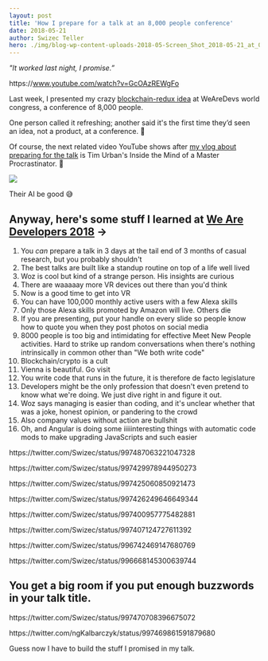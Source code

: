 ```yaml
---
layout: post
title: 'How I prepare for a talk at an 8,000 people conference'
date: 2018-05-21
author: Swizec Teller
hero: ./img/blog-wp-content-uploads-2018-05-Screen_Shot_2018-05-21_at_02.50.00.png
---
```

_"It worked last night, I promise.”_



https&#x3A;//www.youtube.com/watch?v=GcOAzREWgFo



Last week, I presented my crazy [blockchain-redux idea](https://swizec.com/blog/blockchain-redux-becomes-useful-part-1/swizec/8311) at WeAreDevs world congress, a conference of 8,000 people.



One person called it refreshing; another said it's the first time they’d seen an idea, not a product, at a conference. 💪



Of course, the next related video YouTube shows after [my vlog about preparing for the talk](https://www.youtube.com/watch?v=GcOAzREWgFo) is Tim Urban's Inside the Mind of a Master Procrastinator. 🤔



![](./img/blog-wp-content-uploads-2018-05-Screen_Shot_2018-05-21_at_02.50.00.png)



Their AI be good 😅



## Anyway, here's some stuff I learned at [We Are Developers 2018](https://www.wearedevelopers.com/) →



1. You _can_ prepare a talk in 3 days at the tail end of 3 months of casual research, but you probably shouldn't
2. The best talks are built like a standup routine on top of a life well lived
3. Woz is cool but kind of a strange person. His insights are curious
4. There are waaaaay more VR devices out there than you'd think
5. Now is a good time to get into VR
6. You can have 100,000 monthly active users with a few Alexa skills
7. Only those Alexa skills promoted by Amazon will live. Others die
8. If you are presenting, put your handle on every slide so people know how to quote you when they post photos on social media
9. 8000 people is too big and intimidating for effective Meet New People activities. Hard to strike up random conversations when there's nothing intrinsically in common other than "We both write code"
10. Blockchain/crypto is a cult
11. Vienna is beautiful. Go visit
12. You write code that runs in the future, it is therefore de facto legislature
13. Developers might be the only profession that doesn't even pretend to know what we're doing. We just dive right in and figure it out.
14. Woz says managing is easier than coding, and it's unclear whether that was a joke, honest opinion, or pandering to the crowd
15. Also company values without action are bullshit
16. Oh, and Angular is doing some iiiiinteresting things with automatic code mods to make upgrading JavaScripts and such easier



https&#x3A;//twitter.com/Swizec/status/997487063221047328



https&#x3A;//twitter.com/Swizec/status/997429978944950273



https&#x3A;//twitter.com/Swizec/status/997425060850921473



https&#x3A;//twitter.com/Swizec/status/997426249646649344



https&#x3A;//twitter.com/Swizec/status/997400957775482881



https&#x3A;//twitter.com/Swizec/status/997407124727611392



https&#x3A;//twitter.com/Swizec/status/996742469147680769



https&#x3A;//twitter.com/Swizec/status/996668145300639744



## You get a big room if you put enough buzzwords in your talk title.



https&#x3A;//twitter.com/Swizec/status/997470708396675072



https&#x3A;//twitter.com/ngKalbarczyk/status/997469861591879680



Guess now I have to build the stuff I promised in my talk.
